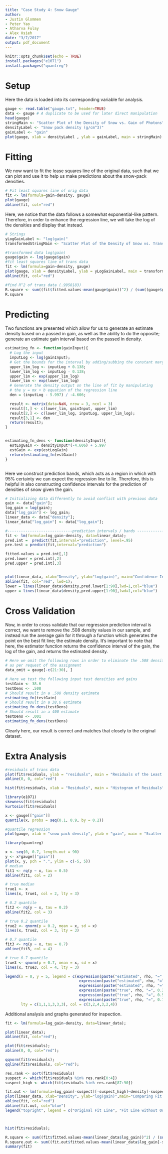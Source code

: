 ```yaml
---
title: "Case Study 4: Snow Gauge"
author: 
- Justin Glommen
- Peter Yao
- Atharva Fulay
- Alex Hsieh
date: "3/7/2017"
output: pdf_document
---
```


```r
knitr::opts_chunk$set(echo = TRUE)
install.packages("e1071")
install.packages("quantreg")
```

# Setup
Here the data is loaded into its corresponding variable for analysis.
```r
gauge <- read.table("gauge.txt", header=TRUE)
data <- gauge # A duplicate to be used for later direct manipulation
head(gauge)
stringMain <- "Scatter Plot of the Density of Snow vs. Gain of Photons"
densityLabel <- "Snow pack density (g/cm^3)"
gainLabel <- "gain"
plot(gauge, xlab = densityLabel , ylab = gainLabel, main = stringMain)
```

# Fitting

We now want to fit the lease squares line of the original data, such that we can plot and use it
to help us make predictions about the snow-pack densities.

```r
# Fit least squares line of orig data
fit <- lm(formula=gain~density, gauge)
plot(gauge)
abline(fit, col="red")
```

Here, we notice that the data follows a somewhat exponential-like pattern. Therefore, in order
to enhance the regression line, we will take the log of the densities and display that instead.

```r
# Strings
yLogGainLabel <- "log(gain)"
transformedStringMain <- "Scatter Plot of the Density of Snow vs. Transformed Gain of Photons"
```

```r
#transformed data log(gain)
gauge$gain <- log(gauge$gain)
#fit least squares line of trans data
fit <- lm(formula=gain~density, gauge)
plot(gauge, xlab = densityLabel, ylab = yLogGainLabel, main = transformedStringMain)
abline(fit, col="red")

#find R^2 of trans data (.9958183)
R.square <- sum((fit$fitted.values-mean(gauge$gain))^2) / (sum((gauge$gain - mean(gauge$gain))^2))
R.square
```


# Predicting
Two functions are presented which allow for us to generate an estimate density based on a passed in gain, as well as the ability to do the opposite; generate an estimate gain interval based on the passed in density.
```r
estimating_fn <- function(gainInput){
  # Log the input
  inputLog <- log(gainInput);
  # Get the bounds for the interval by adding/subbing the constant margin of error
  upper_lim_log <- inputLog + 0.138;
  lower_lim_log <- inputLog - 0.138;
  upper_lim <- exp(upper_lim_log)
  lower_lim <- exp(lower_lim_log)
  # Generate the density output on the line of fit by manipulating
  # the y = mx + b equation of the regression line
  den = (inputLog - 5.997) / -4.606;

  result <- matrix(data=NaN, nrow = 3, ncol = 3)
  result[1,] <- c(lower_lim, gainInput, upper_lim)
  result[2,] <- c(lower_lim_log, inputLog, upper_lim_log);
  result[3,1] <- den
  return(result);
}


estimating_fn_dens <- function(densityInput){
  estLogGain <- densityInput*(-4.606) + 5.997
  estGain <- exp(estLogGain)
  return(estimating_fn(estGain))
}



```

Here we construct prediction bands, which acts as a region in which with 95% certainty we can expect the regression line to lie. Therefore, this is helpful in also constructing confidence intervals for the prediction of densities of snow given the gain.
```r
# Initializing data differently to avoid conflict with previous data
gain <- data["gain"];
log_gain = log(gain);
data["log_gain"] <- log_gain;
linear_data <- data["density"];
linear_data["log_gain"] <- data["log_gain"];

#-----------------------------prediction intervals / bands -------------------------------------------
fit <- lm(formula=log_gain~density, data=linear_data);
pred.int =  predict(fit,interval="prediction", level=.95)
pre.test = predict(fit,interval="prediction")

fitted.values = pred.int[,1]
pred.lower = pred.int[,2]
pred.upper = pred.int[,3]


plot(linear_data, xlab="Density", ylab="log(gain)", main="Confidence Interval Bands");
abline(fit, col="red", lwd=1);
lower = lines(linear_data$density,pred.lower[1:90],lwd=1,col="blue")
upper = lines(linear_data$density,pred.upper[1:90],lwd=1,col="blue")
```


# Cross Validation
Now, in order to cross validate that our regression prediction interval is correct, we want to remove the .508 density values in our sample, and instead run the average gain for it through a function which generates the point on the best fit line; the estimate density. It's important to note that here, the estimator function returns the confidence interval of the gain, the log of the gain, and returns the estimated density.
```r
# Here we omit the following rows in order to eliminate the .508 density,
# as per request of the assignment
data_omit = gauge[-c(21:30), ]

# Here we test the following input test densities and gains
testGain <- 38.6
testDens <- .508
# Should result in a .508 density estimate
estimating_fn(testGain)
# Should result in a 38.6 estimate
estimating_fn_dens(testDens)
# Should result in a 400 estimate
testDens <- .001
estimating_fn_dens(testDens)
```
Clearly here, our result is correct and matches that closely to the original dataset.




# Extra Analysis 
```r
#residuals of trans data
plot(fit$residuals, ylab = "residuals", main = "Residuals of the Least Squares Line")
abline(0, 0, col="red")

hist(fit$residuals, xlab = "Residuals", main = "Histogram of Residuals")

library(e1071)   
skewness(fit$residuals)
kurtosis(fit$residuals)

x <- gauge[["gain"]]
quantile(x, probs = seq(0.1, 0.9, by = 0.2))

#quantile regression
plot(gauge, xlab = "snow pack density", ylab = "gain", main = "Scatter Plot of the Density of Snow vs. Gain of Photons")

library(quantreg)

x <- seq(0, 0.7, length.out = 90)
y <- x*gauge[["gain"]]
plot(x, y, pch = ".", ylim = c(-5, 5))
# median
fit1 <- rq(y ~ x, tau = 0.5)
abline(fit1, col = 2)

# true median
true1 <- x
lines(x, true1, col = 2, lty = 3)

# 0.2 quantile
fit2 <- rq(y ~ x, tau = 0.2)
abline(fit2, col = 3)

# true 0.2 quantile
true2 <- qnorm(p = 0.2, mean = x, sd = x)
lines(x, true2, col = 3, lty = 3)

# 0.7 quantile
fit3 <- rq(y ~ x, tau = 0.7)
abline(fit3, col = 4)

# true 0.7 quantile
true3 <- qnorm(p = 0.7, mean = x, sd = x)
lines(x, true3, col = 4, lty = 3)

legend(x = 0, y = 5, legend = c(expression(paste("estimated", rho, "=", 0.2)),
                                 expression(paste("estimated", rho, "=", 0.5)),
                                 expression(paste("estimated", rho, "=", 0.7)),
                                 expression(paste("true", rho, "=", 0.2)),
                                 expression(paste("true", rho, "=", 0.5)),
                                 expression(paste("true", rho, "=", 0.7))),
       lty = c(1,1,1,3,3,3), col = c(3,2,4,3,2,4))

```

Additional analysis and graphs generated for inspection.
```r
fit <- lm(formula=log_gain~density, data=linear_data);

plot(linear_data);
abline(fit, col="red");

plot(fit$residuals);
abline(0, 0, col="red");

qqnorm(fit$residuals);
qqline(fit$residuals, col="red");

res.rank <- sort(fit$residuals)
suspect <- which(fit$residuals %in% res.rank[0:4])
suspect_high <- which(fit$residuals %in% res.rank[87:90])

fit.out <- lm(formula=log_gain[-suspect][-suspect_high]~density[-suspect][-suspect_high], data=linear_data)
plot(linear_data, xlab="Density", ylab="log(gain)",main="Comparing Fit Lines")
abline(fit, col="red")
abline(fit.out, col="blue")
legend("topright", legend = c("Original Fit Line", "Fit Line without Outliers"), lty = c(1,1), col = c(rgb(1,0,0,0.5), rgb(0,0,1,0.5)));



hist(fit$residuals);

R.square <- sum((fit$fitted.values-mean(linear_data$log_gain))^2) / (sum((linear_data$log_gain - mean(linear_data$log_gain))^2))
R.square.out <- sum((fit.out$fitted.values-mean(linear_data$log_gain[-suspect][-suspect_high]))^2) / (sum((linear_data$log_gain[-suspect][-suspect_high] - mean(linear_data$log_gain[-suspect][-suspect_high]))^2))
summary(fit)

```

